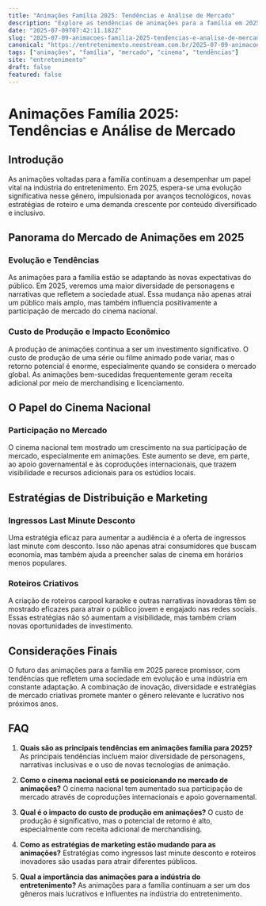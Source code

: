 ```yaml
---
title: "Animações Família 2025: Tendências e Análise de Mercado"
description: "Explore as tendências de animações para a família em 2025, com análise de mercado, custo de produção, e o impacto do cinema nacional."
date: "2025-07-09T07:42:11.182Z"
slug: "2025-07-09-animacoes-familia-2025-tendencias-e-analise-de-mercado"
canonical: "https://entretenimento.neostream.com.br/2025-07-09-animacoes-familia-2025-tendencias-e-analise-de-mercado"
tags: ["animações", "família", "mercado", "cinema", "tendências"]
site: "entretenimento"
draft: false
featured: false
---
```


# Animações Família 2025: Tendências e Análise de Mercado

## Introdução

As animações voltadas para a família continuam a desempenhar um papel vital na indústria do entretenimento. Em 2025, espera-se uma evolução significativa nesse gênero, impulsionada por avanços tecnológicos, novas estratégias de roteiro e uma demanda crescente por conteúdo diversificado e inclusivo.

## Panorama do Mercado de Animações em 2025

### Evolução e Tendências

As animações para a família estão se adaptando às novas expectativas do público. Em 2025, veremos uma maior diversidade de personagens e narrativas que refletem a sociedade atual. Essa mudança não apenas atrai um público mais amplo, mas também influencia positivamente a participação de mercado do cinema nacional.

### Custo de Produção e Impacto Econômico

A produção de animações continua a ser um investimento significativo. O custo de produção de uma série ou filme animado pode variar, mas o retorno potencial é enorme, especialmente quando se considera o mercado global. As animações bem-sucedidas frequentemente geram receita adicional por meio de merchandising e licenciamento.

## O Papel do Cinema Nacional

### Participação no Mercado

O cinema nacional tem mostrado um crescimento na sua participação de mercado, especialmente em animações. Este aumento se deve, em parte, ao apoio governamental e às coproduções internacionais, que trazem visibilidade e recursos adicionais para os estúdios locais.

## Estratégias de Distribuição e Marketing

### Ingressos Last Minute Desconto

Uma estratégia eficaz para aumentar a audiência é a oferta de ingressos last minute com desconto. Isso não apenas atrai consumidores que buscam economia, mas também ajuda a preencher salas de cinema em horários menos populares.

### Roteiros Criativos

A criação de roteiros carpool karaoke e outras narrativas inovadoras têm se mostrado eficazes para atrair o público jovem e engajado nas redes sociais. Essas estratégias não só aumentam a visibilidade, mas também criam novas oportunidades de investimento.

## Considerações Finais

O futuro das animações para a família em 2025 parece promissor, com tendências que refletem uma sociedade em evolução e uma indústria em constante adaptação. A combinação de inovação, diversidade e estratégias de mercado criativas promete manter o gênero relevante e lucrativo nos próximos anos.

## FAQ

1. **Quais são as principais tendências em animações família para 2025?**
   As principais tendências incluem maior diversidade de personagens, narrativas inclusivas e o uso de novas tecnologias de animação.

2. **Como o cinema nacional está se posicionando no mercado de animações?**
   O cinema nacional tem aumentado sua participação de mercado através de coproduções internacionais e apoio governamental.

3. **Qual é o impacto do custo de produção em animações?**
   O custo de produção é significativo, mas o potencial de retorno é alto, especialmente com receita adicional de merchandising.

4. **Como as estratégias de marketing estão mudando para as animações?**
   Estratégias como ingressos last minute desconto e roteiros inovadores são usadas para atrair diferentes públicos.

5. **Qual a importância das animações para a indústria do entretenimento?**
   As animações para a família continuam a ser um dos gêneros mais lucrativos e influentes na indústria do entretenimento.
